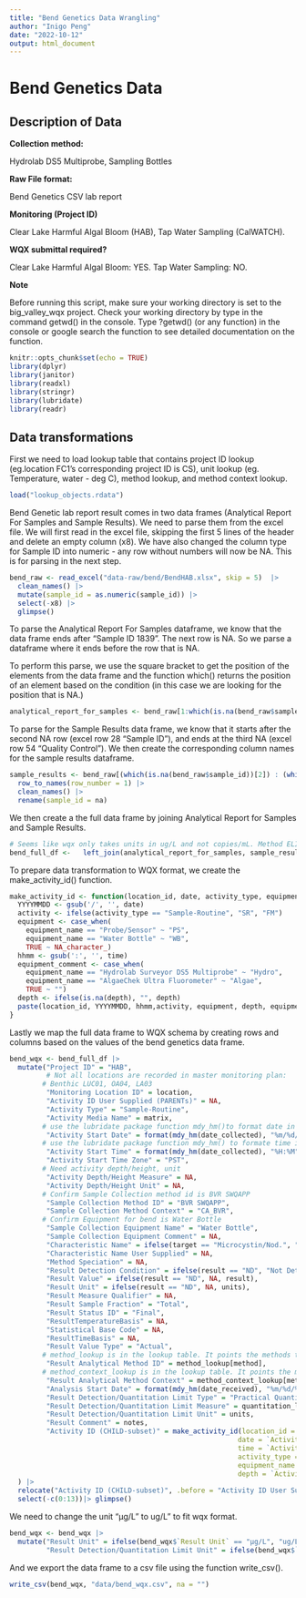 ```yaml
---
title: "Bend Genetics Data Wrangling"
author: "Inigo Peng"
date: "2022-10-12"
output: html_document
---
```

# Bend Genetics Data
## Description of Data

**Collection method:**

Hydrolab DS5 Multiprobe, Sampling Bottles

**Raw File format:**

Bend Genetics CSV lab report

**Monitoring (Project ID)**

Clear Lake Harmful Algal Bloom (HAB), Tap Water Sampling (CalWATCH).

**WQX submittal required?**

Clear Lake Harmful Algal Bloom: YES. Tap Water Sampling: NO.

**Note**

Before running this script, make sure your working directory is set to the big_valley_wqx project. Check your working directory by type in the command getwd() in the console. Type ?getwd() (or any function) in the console or google search the function to see detailed documentation on the function.

```r
knitr::opts_chunk$set(echo = TRUE)
library(dplyr)
library(janitor)
library(readxl)
library(stringr)
library(lubridate)
library(readr)
```

## Data transformations
First we need to load lookup table that contains project ID lookup (eg.location FC1's corresponding project ID is CS), unit lookup (eg. Temperature, water - deg C), method lookup, and method context lookup.

```r
load("lookup_objects.rdata")
```

Bend Genetic lab report result comes in two data frames (Analytical Report For Samples and Sample Results). We need to parse them from the excel file. We will first read in the excel file, skipping the first 5 lines of the header and delete an empty column (x8). We have also changed the column type for Sample ID into numeric - any row without numbers will now be NA. This is for parsing in the next step.

```r
bend_raw <- read_excel("data-raw/bend/BendHAB.xlsx", skip = 5)  |>  
  clean_names() |> 
  mutate(sample_id = as.numeric(sample_id)) |> 
  select(-x8) |> 
  glimpse()
```

To parse the Analytical Report For Samples dataframe, we know that the data frame ends after "Sample ID 1839". The next row is NA. So we parse a dataframe where it ends before the row that is NA.

To perform this parse, we use the square bracket to get the position of the elements from the data frame and the function which() returns the position of an element based on the condition (in this case we are looking for the position that is NA.)

```r
analytical_report_for_samples <- bend_raw[1:which(is.na(bend_raw$sample_id))[1] - 1, ] 
```

To parse for the Sample Results data frame, we know that it starts after the second NA row (excel row 28 "Sample ID"), and ends at the third NA (excel row 54 "Quality Control"). We then create the corresponding column names for the sample results dataframe. 

```r
sample_results <- bend_raw[(which(is.na(bend_raw$sample_id))[2]) : (which(is.na(bend_raw$sample_id))[3] - 1), ] |>
  row_to_names(row_number = 1) |>
  clean_names() |> 
  rename(sample_id = na) 
```

We then create a the full data frame by joining Analytical Report for Samples and Sample Results.
```r
# Seems like wqx only takes units in ug/L and not copies/mL. Method ELISA have resutls in ug/L.
bend_full_df <-   left_join(analytical_report_for_samples, sample_results) |>  glimpse()
```

To prepare data transformation to WQX format, we create the make_activity_id() function.
```r
make_activity_id <- function(location_id, date, activity_type, equipment_name, depth = NULL, time = NULL) {
  YYYYMMDD <- gsub('/', '', date)
  activity <- ifelse(activity_type == "Sample-Routine", "SR", "FM")
  equipment <- case_when(
    equipment_name == "Probe/Sensor" ~ "PS",
    equipment_name == "Water Bottle" ~ "WB",
    TRUE ~ NA_character_)
  hhmm <- gsub(':', '', time)
  equipment_comment <- case_when(
    equipment_name == "Hydrolab Surveyor DS5 Multiprobe" ~ "Hydro",
    equipment_name == "AlgaeChek Ultra Fluorometer" ~ "Algae", 
    TRUE ~ "")
  depth <- ifelse(is.na(depth), "", depth)
  paste(location_id, YYYYMMDD, hhmm,activity, equipment, depth, equipment_comment, sep = ":")
}
```

Lastly we map the full data frame to WQX schema by creating rows and columns based on the values of the bend genetics data frame.

```r
bend_wqx <- bend_full_df |> 
  mutate("Project ID" = "HAB",
         # Not all locations are recorded in master monitoring plan:
        # Benthic LUC01, OA04, LA03
         "Monitoring Location ID" = location,
         "Activity ID User Supplied (PARENTs)" = NA,
         "Activity Type" = "Sample-Routine", 
         "Activity Media Name" = matrix,
        # use the lubridate package function mdy_hm()to format date in m/d/y 
         "Activity Start Date" = format(mdy_hm(date_collected), "%m/%d/%Y"),
        # use the lubridate package function mdy_hm() to formate time in HH:MM
         "Activity Start Time" = format(mdy_hm(date_collected), "%H:%M"),
         "Activity Start Time Zone" = "PST",
        # Need activity depth/height, unit
         "Activity Depth/Height Measure" = NA,
         "Activity Depth/Height Unit" = NA,
        # Confirm Sample Collection method id is BVR SWQAPP
         "Sample Collection Method ID" = "BVR SWQAPP",
         "Sample Collection Method Context" = "CA_BVR",
        # Confirm Equipment for bend is Water Bottle
         "Sample Collection Equipment Name" = "Water Bottle",
         "Sample Collection Equipment Comment" = NA,
         "Characteristic Name" = ifelse(target == "Microcystin/Nod.", "Microcystin/nodularin genes mcyE/ndaF", target),
         "Characteristic Name User Supplied" = NA,
         "Method Speciation" = NA,
         "Result Detection Condition" = ifelse(result == "ND", "Not Detected", NA),
         "Result Value" = ifelse(result == "ND", NA, result),
         "Result Unit" = ifelse(result == "ND", NA, units),
         "Result Measure Qualifier" = NA,
         "Result Sample Fraction" = "Total",
         "Result Status ID" = "Final",
         "ResultTemperatureBasis" = NA,
         "Statistical Base Code" = NA,
         "ResultTimeBasis" = NA,
         "Result Value Type" = "Actual",
        # method_lookup is in the lookup table. It points the methods to their IDs.
         "Result Analytical Method ID" = method_lookup[method],
        # method_context_lookup is in the lookup table. It points the method to their method context.
         "Result Analytical Method Context" = method_context_lookup[method],
         "Analysis Start Date" = format(mdy_hm(date_received), "%m/%d/%Y"),
         "Result Detection/Quantitation Limit Type" = "Practical Quantitation Limit",
         "Result Detection/Quantitation Limit Measure" = quantitation_limit,
         "Result Detection/Quantitation Limit Unit" = units,
         "Result Comment" = notes,
         "Activity ID (CHILD-subset)" = make_activity_id(location_id = location,
                                                        date = `Activity Start Date`,
                                                        time = `Activity Start Time`,
                                                        activity_type = `Activity Type`,
                                                        equipment_name = `Sample Collection Equipment Name`,
                                                        depth = `Activity Depth/Height Measure`)
  ) |> 
  relocate("Activity ID (CHILD-subset)", .before = "Activity ID User Supplied (PARENTs)") |> 
  select(-c(0:13))|> glimpse()
```
We need to change the unit "µg/L" to ug/L" to fit wqx format.

```r
bend_wqx <- bend_wqx |> 
  mutate("Result Unit" = ifelse(bend_wqx$`Result Unit` == "µg/L", "ug/L", bend_wqx$`Result Unit`),
         "Result Detection/Quantitation Limit Unit" = ifelse(bend_wqx$`Result Detection/Quantitation Limit Unit` == "µg/L", "ug/L", bend_wqx$`Result Detection/Quantitation Limit Unit`))
```

And we export the data frame to a csv file using the function write_csv(). 
```r
write_csv(bend_wqx, "data/bend_wqx.csv", na = "")
```




